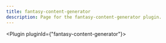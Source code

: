 ---
title: fantasy-content-generator
description: Page for the fantasy-content-generator plugin.
---


<Plugin pluginId={"fantasy-content-generator"}></Plugin>